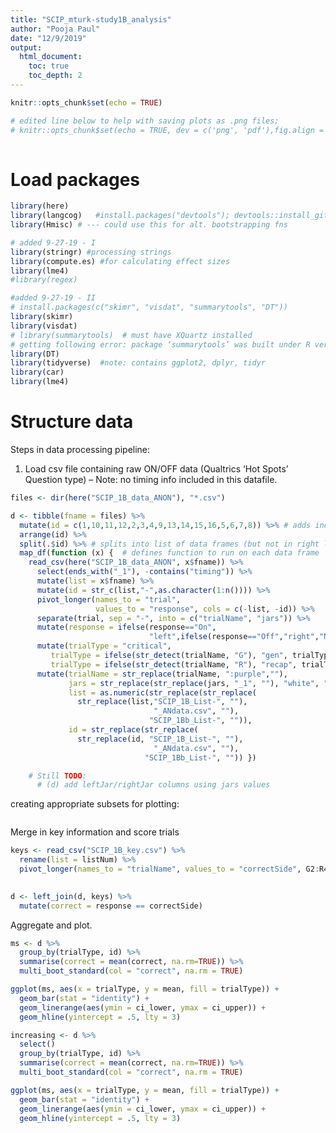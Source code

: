```yaml
---
title: "SCIP_mturk-study1B_analysis"
author: "Pooja Paul"
date: "12/9/2019"
output:
  html_document:
    toc: true
    toc_depth: 2
---
```


```r
knitr::opts_chunk$set(echo = TRUE)

# edited line below to help with saving plots as .png files; 
# knitr::opts_chunk$set(echo = TRUE, dev = c('png', 'pdf'),fig.align = 'center') 
   

```
# Load packages

```r

library(here)
library(langcog)   #install.packages("devtools"); devtools::install_github("langcog/langcog")
library(Hmisc) # --- could use this for alt. bootstrapping fns

# added 9-27-19 - I
library(stringr) #processing strings
library(compute.es) #for calculating effect sizes
library(lme4) 
#library(regex) 

#added 9-27-19 - II
# install.packages(c("skimr", "visdat", "summarytools", "DT"))
library(skimr)
library(visdat)
# library(summarytools)  # must have XQuartz installed 
# getting following error: package ‘summarytools’ was built under R version 3.5.2 couldn't connect to display ":0"system has no X11 capabilities, therefore only ascii graphs will be produced by dfSummary()
library(DT)
library(tidyverse)  #note: contains ggplot2, dplyr, tidyr
library(car)
library(lme4)

```

# Structure data

Steps in data processing pipeline:

(1) Load csv file containing raw ON/OFF data (Qualtrics 'Hot Spots' Question type) 
    -- Note: no timing info included in this datafile.

```r
files <- dir(here("SCIP_1B_data_ANON"), "*.csv")

d <- tibble(fname = files) %>%
  mutate(id = c(1,10,11,12,2,3,4,9,13,14,15,16,5,6,7,8)) %>% # adds index to keep track of data frames
  arrange(id) %>% 
  split(.$id) %>% # splits into list of data frames (but not in right list order)
  map_df(function (x) {  # defines function to run on each data frame
    read_csv(here("SCIP_1B_data_ANON", x$fname)) %>%
      select(ends_with("_1"), -contains("timing")) %>% 
      mutate(list = x$fname) %>%
      mutate(id = str_c(list,"-",as.character(1:n()))) %>%
      pivot_longer(names_to = "trial", 
                   values_to = "response", cols = c(-list, -id)) %>%
      separate(trial, sep = "-", into = c("trialName", "jars")) %>% 
      mutate(response = ifelse(response=="On", 
                               "left",ifelse(response=="Off","right","NA"))) %>% 
      mutate(trialType = "critical",
         trialType = ifelse(str_detect(trialName, "G"), "gen", trialType),
         trialType = ifelse(str_detect(trialName, "R"), "recap", trialType)) %>%
      mutate(trialName = str_replace(trialName, ":purple",""),
             jars = str_replace(str_replace(jars, "_1", ""), "white", "PW"),          
             list = as.numeric(str_replace(str_replace(
               str_replace(list,"SCIP_1B_List-", ""), 
                                "_ANdata.csv", ""),
                               "SCIP_1Bb_List-", "")),
             id = str_replace(str_replace(
               str_replace(id, "SCIP_1B_List-", ""), 
                                "_ANdata.csv", ""),
                              "SCIP_1Bb_List-", "")) }) 

    # Still TODO:
      # (d) add leftJar/rightJar columns using jars values
```


creating appropriate subsets for plotting: 
```r

```



Merge in key information and score trials
```r
keys <- read_csv("SCIP_1B_key.csv") %>%
  rename(list = listNum) %>%
  pivot_longer(names_to = "trialName", values_to = "correctSide", G2:R4)
  

d <- left_join(d, keys) %>%
  mutate(correct = response == correctSide)
```

Aggregate and plot. 

```r
ms <- d %>%
  group_by(trialType, id) %>%
  summarise(correct = mean(correct, na.rm=TRUE)) %>%
  multi_boot_standard(col = "correct", na.rm = TRUE)

ggplot(ms, aes(x = trialType, y = mean, fill = trialType)) + 
  geom_bar(stat = "identity") +
  geom_linerange(aes(ymin = ci_lower, ymax = ci_upper)) + 
  geom_hline(yintercept = .5, lty = 3)
```
```r
increasing <- d %>%
  select()
  group_by(trialType, id) %>%
  summarise(correct = mean(correct, na.rm=TRUE)) %>%
  multi_boot_standard(col = "correct", na.rm = TRUE)

ggplot(ms, aes(x = trialType, y = mean, fill = trialType)) + 
  geom_bar(stat = "identity") +
  geom_linerange(aes(ymin = ci_lower, ymax = ci_upper)) + 
  geom_hline(yintercept = .5, lty = 3)
```
